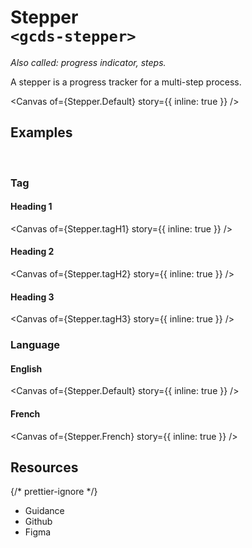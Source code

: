 
<Meta of={Stepper} name="Overview" />

# Stepper<br/>`<gcds-stepper>`

_Also called: progress indicator, steps._

A stepper is a progress tracker for a multi-step process.

<Canvas of={Stepper.Default} story={{ inline: true }} />

## Examples

<br />

### Tag

#### Heading 1

<Canvas of={Stepper.tagH1} story={{ inline: true }} />

#### Heading 2

<Canvas of={Stepper.tagH2} story={{ inline: true }} />

#### Heading 3

<Canvas of={Stepper.tagH3} story={{ inline: true }} />

### Language

#### English

<Canvas of={Stepper.Default} story={{ inline: true }} />

#### French

<Canvas of={Stepper.French} story={{ inline: true }} />

## Resources

{/* prettier-ignore */}
<ul className="resources-list">
  <li>
    <gcds-link size="regular" href="https://design-system.alpha.canada.ca/en/components/stepper/" target="_blank">Guidance</gcds-link>
  </li>
  <li>
    <gcds-link size="regular" href="https://github.com/cds-snc/gcds-components/tree/main/packages/web/src/components/gcds-stepper" target="_blank">Github</gcds-link>
  </li>
  <li>
    <gcds-link size="regular" href="https://www.figma.com/file/mh2maMG2NBtk41k1O1UGHV/Canadian-Digital-Service%E2%80%A8---GC-Design-System?type=design&node-id=970-2581&mode=design&t=GNUXzKRS0V2iTiLb-0" target="_blank">Figma</gcds-link>
  </li>
</ul>
